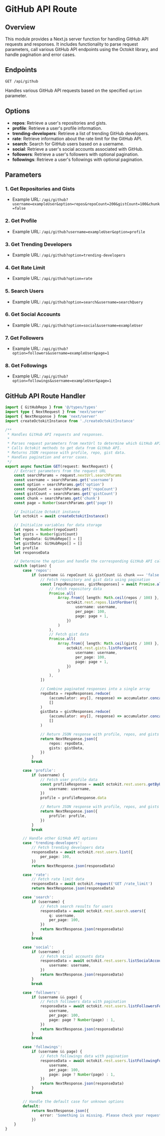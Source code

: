 # GitHub API Route

## Overview

This module provides a Next.js server function for handling GitHub API requests and responses. It includes functionality to parse request parameters, call various GitHub API endpoints using the Octokit library, and handle pagination and error cases.

## Endpoints

`GET /api/github`

Handles various GitHub API requests based on the specified `option` parameter.

## Options

- **repos**: Retrieve a user's repositories and gists.
- **profile**: Retrieve a user's profile information.
- **trending-developers**: Retrieve a list of trending GitHub developers.
- **rate**: Retrieve information about the rate limit for the GitHub API.
- **search**: Search for GitHub users based on a username.
- **social**: Retrieve a user's social accounts associated with GitHub.
- **followers**: Retrieve a user's followers with optional pagination.
- **followings**: Retrieve a user's followings with optional pagination.

## Parameters

### 1. Get Repositories and Gists

- Example URL: `/api/github?username=exampleUser&option=repos&repoCount=200&gistCount=100&chunk=false`

### 2. Get Profile

- Example URL: `/api/github?username=exampleUser&option=profile`

### 3. Get Trending Developers

- Example URL: `/api/github?option=trending-developers`

### 4. Get Rate Limit

- Example URL: `/api/github?option=rate`

### 5. Search Users

- Example URL: `/api/github?option=search&username=searchQuery`

### 6. Get Social Accounts

- Example URL: `/api/github?option=social&username=exampleUser`

### 7. Get Followers

- Example URL: `/api/github?option=followers&username=exampleUser&page=1`

### 8. Get Followings

- Example URL: `/api/github?option=followings&username=exampleUser&page=1`

## GitHub API Route Handler

```typescript
import { GitHubRepo } from '@/types/types'
import type { NextRequest } from 'next/server'
import { NextResponse } from 'next/server'
import createOctokitInstance from './createOctokitInstance'

/**
 * Handles GitHub API requests and responses.
 *
 * Parses request parameters from nextUrl to determine which GitHub API endpoint to call.
 * Calls Octokit methods to get data from GitHub API.
 * Returns JSON response with profile, repo, gist data.
 * Handles pagination and error cases.
 */
export async function GET(request: NextRequest) {
	// Extract parameters from the request URL
	const searchParams = request.nextUrl.searchParams
	const username = searchParams.get('username')
	const option = searchParams.get('option')
	const repoCount = searchParams.get('repoCount')
	const gistCount = searchParams.get('gistCount')
	const chunk = searchParams.get('chunk')
	const page = Number(searchParams.get('page'))

	// Initialize Octokit instance
	let octokit = await createOctokitInstance()

	// Initialize variables for data storage
	let repos = Number(repoCount)
	let gists = Number(gistCount)
	let repoData: GitHubRepo[] = []
	let gistData: GitHubRepo[] = []
	let profile
	let responseData

	// Determine the option and handle the corresponding GitHub API call
	switch (option) {
		case 'repos':
			if (username && repoCount && gistCount && chunk === 'false') {
				// Fetch repository and gist data using pagination
				const [repoResponses, gistResponses] = await Promise.all([
					// Fetch repository data
					Promise.all(
						Array.from({ length: Math.ceil(repos / 100) }, (_, page) =>
							octokit.rest.repos.listForUser({
								username: username,
								per_page: 100,
								page: page + 1,
							})
						)
					),
					// Fetch gist data
					Promise.all(
						Array.from({ length: Math.ceil(gists / 100) }, (_, page) =>
							octokit.rest.gists.listForUser({
								username: username,
								per_page: 100,
								page: page + 1,
							})
						)
					),
				])

				// Combine paginated responses into a single array
				repoData = repoResponses.reduce(
					(accumulator: any[], response) => accumulator.concat(response.data),
					[]
				)
				gistData = gistResponses.reduce(
					(accumulator: any[], response) => accumulator.concat(response.data),
					[]
				)

				// Return JSON response with profile, repos, and gists data
				return NextResponse.json({
					repos: repoData,
					gists: gistData,
				})
			}
			break

		case 'profile':
			if (username) {
				// Fetch user profile data
				const profileResponse = await octokit.rest.users.getByUsername({
					username: username,
				})
				profile = profileResponse.data

				// Return JSON response with profile, repos, and gists data
				return NextResponse.json({
					profile: profile,
				})
			}
			break

		// Handle other GitHub API options
		case 'trending-developers':
			// Fetch trending developers data
			responseData = await octokit.rest.users.list({
				per_page: 100,
			})
			return NextResponse.json(responseData)

		case 'rate':
			// Fetch rate limit data
			responseData = await octokit.request('GET /rate_limit')
			return NextResponse.json(responseData)

		case 'search':
			if (username) {
				// Fetch search results for users
				responseData = await octokit.rest.search.users({
					q: username,
					per_page: 100,
				})
				return NextResponse.json(responseData)
			}
			break

		case 'social':
			if (username) {
				// Fetch social accounts data
				responseData = await octokit.rest.users.listSocialAccountsForUser({
					username: username,
				})
				return NextResponse.json(responseData)
			}
			break

		case 'followers':
			if (username && page) {
				// Fetch followers data with pagination
				responseData = await octokit.rest.users.listFollowersForUser({
					username,
					per_page: 100,
					page: page ? Number(page) : 1,
				})
				return NextResponse.json(responseData)
			}
			break

		case 'followings':
			if (username && page) {
				// Fetch followings data with pagination
				responseData = await octokit.rest.users.listFollowingForUser({
					username,
					per_page: 100,
					page: page ? Number(page) : 1,
				})
				return NextResponse.json(responseData)
			}
			break

		// Handle the default case for unknown options
		default:
			return NextResponse.json({
				error: 'Something is missing. Please check your request parameters.',
			})
	}
}
```
